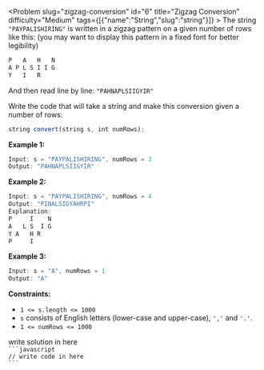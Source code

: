 
<Problem slug="zigzag-conversion" id="6" title="Zigzag Conversion" difficulty="Medium" tags={[{"name":"String","slug":"string"}]} >
    The string `"PAYPALISHIRING"` is written in a zigzag pattern on a given number of rows like this: (you may want to display this pattern in a fixed font for better legibility)

```javascript 
P   A   H   N
A P L S I I G
Y   I   R
```

And then read line by line: `"PAHNAPLSIIGYIR"`

Write the code that will take a string and make this conversion given a number of rows:

```javascript 
string convert(string s, int numRows);
```

**Example 1:**

```javascript 
Input: s = "PAYPALISHIRING", numRows = 3
Output: "PAHNAPLSIIGYIR"
```

**Example 2:**

```javascript 
Input: s = "PAYPALISHIRING", numRows = 4
Output: "PINALSIGYAHRPI"
Explanation:
P     I    N
A   L S  I G
Y A   H R
P     I
```

**Example 3:**

```javascript 
Input: s = "A", numRows = 1
Output: "A"
```

**Constraints:**

*   `1 <= s.length <= 1000`
*   `s` consists of English letters (lower-case and upper-case), `','` and `'.'`.
*   `1 <= numRows <= 1000`
</Problem >

<Solution>
write solution in here
</Solution>

<Code>
```javascript
// write code in here
```
</Code>

<Similar data={[]} />
